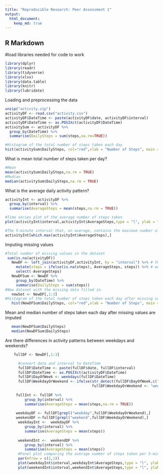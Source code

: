 ```yaml
---
title: "Reproducible Research: Peer Assessment 1"
output: 
  html_document:
    keep_md: true
---
```



## R Markdown


#load libraries needed for code to work 
```r
library(dplyr)
library(readr)
library(tidyverse)       
library(xlsx)
library(data.table)
library(knitr)
library(lubridate)
```

Loading and preprocessing the data
```r

unzip("activity.zip")
activityDF <- read.csv("activity.csv")
activityDF$DateTime <- paste(activityDF$date, activityDF$interval)
activityDF$DateTime <- as.POSIXct(activityDF$DateTime)
activitySum <- activityDF %>%            
  group_by(DateTime) %>%                     
  summarise(DailySteps = sum(steps,na.rm=TRUE))    

#Histogram of the total number of steps taken each day
hist(activitySum$DailySteps, col="red",xlab = "Number of Steps", main = "Step Count per day")
```


What is mean total number of steps taken per day?
```r
#Mean
mean(activitySum$DailySteps,na.rm = TRUE) 
#Median
median(activitySum$DailySteps,na.rm = TRUE) 
```

What is the average daily activity pattern?
```r
activityInt <- activityDF %>%            
  group_by(interval) %>%                     
  summarise(AverageSteps = mean(steps,na.rm = TRUE))        

#Time series plot of the average number of steps taken
plot(activityInt$interval,activityInt$AverageSteps,type = "l", ylab = "Number of Steps", xlab = "Time")

#The 5-minute interval that, on average, contains the maximum number of steps
activityInt[which.max(activityInt$AverageSteps),]
```


Imputing missing values
```r
#Total number of missing values in the dataset 
 sum(is.na(activityDF))
   NewDF <- left_join(activityDF,activityInt, by = "interval") %>% # this will generate age.x and age.y
     mutate(steps = ifelse(is.na(steps), AverageSteps, steps)) %>% # we generate a joint 'age' variable
     select(-AverageSteps) 
   NewDFSum <- NewDF %>%            
     group_by(DateTime) %>%                     
     summarise(DailySteps = sum(steps))   
#New dataset with the missing data filled in.
   newSet <- NewDF[,1:3]
#Histogram of the total number of steps taken each day after missing values are imputed
   hist(NewDFSum$DailySteps, col="red",xlab = "Number of Steps", main = "Step Count per day")


```

Mean and median number of steps taken each day after missing values are imputed
```r
   mean(NewDFSum$DailySteps) 
   median(NewDFSum$DailySteps) 
```

Are there differences in activity patterns between weekdays and weekends?
```r

    fullDF <- NewDF[,1:3]

      #convert date and interval to DateTime 
      fullDF$DateTime <- paste(fullDF$date, fullDF$interval)
      fullDF$DateTime <- as.POSIXct(activityDF$DateTime)
      fullDF$DayOfWeek <- weekdays(fullDF$DateTime)
      fullDF$WeekdayOrWeekend <- ifelse(str_detect(fullDF$DayOfWeek,c("Monday|Tuesday|Wednesday|Thursday|Friday")),
                                        fullDF$WeekdayOrWeekend <- "weekday", fullDF$WeekdayOrWeekend <- "weekend")
    
     fullInt <- fullDF %>%            
         group_by(interval) %>%                     
         summarise(AverageSteps = mean(steps,na.rm = TRUE))   
    
     weekdayDF <- fullDF[grepl("weekday",fullDF$WeekdayOrWeekend),] 
     weekendDF <-fullDF[grepl("weekend",fullDF$WeekdayOrWeekend),] 
      weekdayInt <-  weekdayDF %>%            
         group_by(interval) %>%                     
         summarise(AverageSteps = mean(steps))   
      
      weekendInt <-  weekendDF %>%            
         group_by(interval) %>%                     
         summarise(AverageSteps = mean(steps))   
      #Panel plot comparing the average number of steps taken per 5-minute interval across weekdays and weekends
      par(mfrow = c(2,1))
      plot(weekdayInt$interval,weekdayInt$AverageSteps,type = "l", ylab = "Number of Steps", xlab = "Time", main = "Weekday")
      plot(weekendInt$interval,weekendInt$AverageSteps,type = "l", ylab = "Number of Steps", xlab = "Time", main = "Weekend")

```



